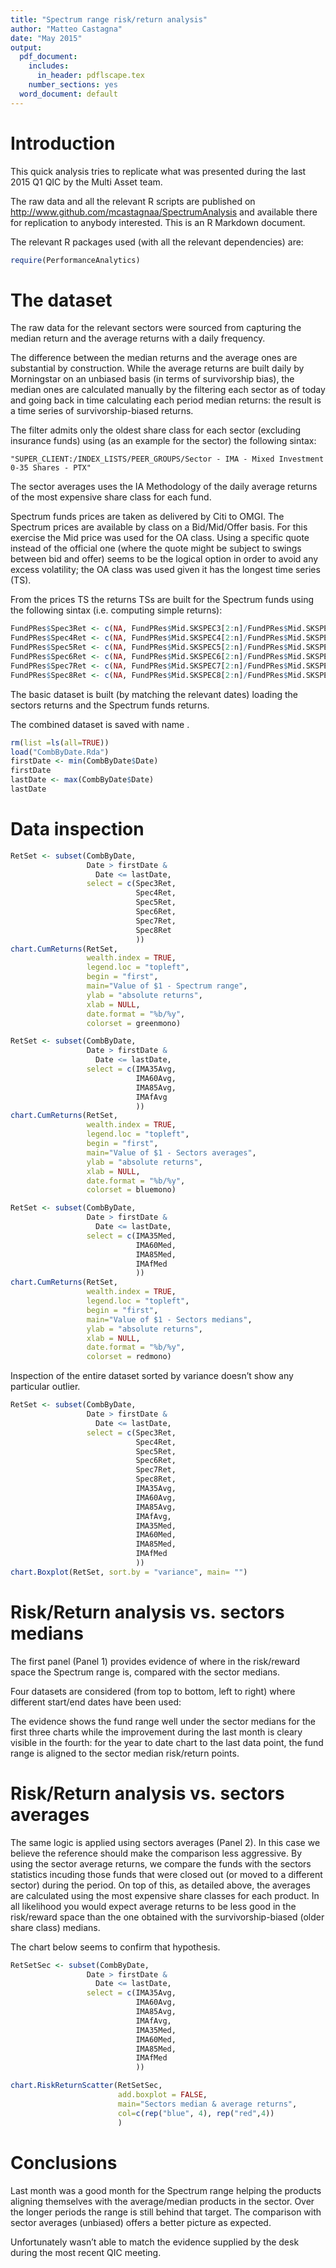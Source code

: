 ```yaml
---
title: "Spectrum range risk/return analysis"
author: "Matteo Castagna"
date: "May 2015"
output:
  pdf_document:
    includes:
      in_header: pdflscape.tex
    number_sections: yes
  word_document: default
---
```


# Introduction
This quick analysis tries to replicate what was presented during the last 2015 Q1 QIC by the Multi Asset team.

The raw data and all the relevant R scripts are published on <http://www.github.com/mcastagnaa/SpectrumAnalysis> and available there for replication to anybody interested.
This is an R Markdown document\footnote{Markdown is a simple formatting syntax for authoring HTML, PDF, and MS Word documents. For more details on using R Markdown see <http://rmarkdown.rstudio.com>.}. 

The relevant R packages used (with all the relevant dependencies) are:

```r
require(PerformanceAnalytics)
```

# The dataset
The raw data for the relevant sectors\footnote{The sectors considered where \textit{IA Mix 0-35 Shares}, \textit{IA Mix 20-60 Shares}, \textit{IA Mix 40-85 Shares}, \textit{IA Mix flex}} were sourced from \textit{Morningstar} capturing the median return and the average returns with a daily frequency.

The difference between the median returns and the average ones are substantial by construction. While the average returns are built daily by Morningstar on an unbiased basis (in terms of survivorship bias), the median ones are calculated manually by the \textit{OMGI Investment Risk and Performance Team} filtering each sector as of today and going back in time calculating each period median returns: the result is a time series of survivorship-biased returns.

The filter admits only the oldest share class for each sector (excluding insurance funds) using (as an example for the \textit{IA Mix 0-35} sector) the following sintax:
```
"SUPER_CLIENT:/INDEX_LISTS/PEER_GROUPS/Sector - IMA - Mixed Investment 0-35 Shares - PTX"
```
The sector averages uses the IA Methodology of the daily average returns of the most expensive share class for each fund.

Spectrum funds prices are taken as delivered by Citi to OMGI. The Spectrum prices are available by class on a Bid/Mid/Offer basis. For this exercise the Mid price was used for the OA class.
Using a specific quote instead of the official one (where the quote might be subject to swings between bid and offer) seems to be the logical option in order to avoid any excess volatility; the OA class was used given it has the longest time series (TS).

From the prices TS the returns TSs are built for the Spectrum funds using the following sintax (i.e. computing simple returns):

```r
FundPRes$Spec3Ret <- c(NA, FundPRes$Mid.SKSPEC3[2:n]/FundPRes$Mid.SKSPEC3[1:n-1]-1)
FundPRes$Spec4Ret <- c(NA, FundPRes$Mid.SKSPEC4[2:n]/FundPRes$Mid.SKSPEC4[1:n-1]-1)
FundPRes$Spec5Ret <- c(NA, FundPRes$Mid.SKSPEC5[2:n]/FundPRes$Mid.SKSPEC5[1:n-1]-1)
FundPRes$Spec6Ret <- c(NA, FundPRes$Mid.SKSPEC6[2:n]/FundPRes$Mid.SKSPEC6[1:n-1]-1)
FundPRes$Spec7Ret <- c(NA, FundPRes$Mid.SKSPEC7[2:n]/FundPRes$Mid.SKSPEC7[1:n-1]-1)
FundPRes$Spec8Ret <- c(NA, FundPRes$Mid.SKSPEC8[2:n]/FundPRes$Mid.SKSPEC8[1:n-1]-1)
```

The basic dataset is built (by matching the relevant dates) loading the sectors returns and the Spectrum funds returns.

The combined dataset is saved with name \textit{CombByDate.Rda}.

```r
rm(list =ls(all=TRUE))
load("CombByDate.Rda")
firstDate <- min(CombByDate$Date)
firstDate
lastDate <- max(CombByDate$Date)
lastDate
```

# Data inspection
```r
RetSet <- subset(CombByDate,
                 Date > firstDate & 
                   Date <= lastDate,
                 select = c(Spec3Ret,
                            Spec4Ret,
                            Spec5Ret,
                            Spec6Ret,
                            Spec7Ret,
                            Spec8Ret
                            ))
chart.CumReturns(RetSet,
                 wealth.index = TRUE,
                 legend.loc = "topleft",
                 begin = "first",
                 main="Value of $1 - Spectrum range",
                 ylab = "absolute returns",
                 xlab = NULL, 
                 date.format = "%b/%y",
                 colorset = greenmono)
```



```r
RetSet <- subset(CombByDate,
                 Date > firstDate & 
                   Date <= lastDate,
                 select = c(IMA35Avg,
                            IMA60Avg,
                            IMA85Avg,
                            IMAfAvg
                            ))
chart.CumReturns(RetSet,
                 wealth.index = TRUE,
                 legend.loc = "topleft",
                 begin = "first",
                 main="Value of $1 - Sectors averages",
                 ylab = "absolute returns",
                 xlab = NULL, 
                 date.format = "%b/%y",
                 colorset = bluemono)
```


```r
RetSet <- subset(CombByDate,
                 Date > firstDate & 
                   Date <= lastDate,
                 select = c(IMA35Med,
                            IMA60Med,
                            IMA85Med,
                            IMAfMed
                            ))
chart.CumReturns(RetSet,
                 wealth.index = TRUE,
                 legend.loc = "topleft",
                 begin = "first",
                 main="Value of $1 - Sectors medians",
                 ylab = "absolute returns",
                 xlab = NULL, 
                 date.format = "%b/%y",
                 colorset = redmono)
```
\newpage
Inspection of the entire dataset sorted by variance doesn't show any particular outlier.

```r
RetSet <- subset(CombByDate,
                 Date > firstDate & 
                   Date <= lastDate,
                 select = c(Spec3Ret,
                            Spec4Ret,
                            Spec5Ret,
                            Spec6Ret,
                            Spec7Ret,
                            Spec8Ret,
                            IMA35Avg,
                            IMA60Avg,
                            IMA85Avg,
                            IMAfAvg,
                            IMA35Med,
                            IMA60Med,
                            IMA85Med,
                            IMAfMed
                            ))
chart.Boxplot(RetSet, sort.by = "variance", main= "")
```

# Risk/Return analysis vs. sectors medians
The first panel (Panel 1) provides evidence of where in the risk/reward space the Spectrum range is, compared with the sector medians.

Four datasets are considered (from top to bottom, left to right) where different start/end dates have been used:
\begin{enumerate}
  \item Full three year set
  \item Last 12 month
  \item Year to date to end of March
  \item Year to date to end of April (to make sure we appreciate the effect of the last couple of weeks)
\end{enumerate}

The evidence shows the fund range well under the sector medians for the first three charts while the improvement during the last month is cleary visible in the fourth: for the year to date chart to the last data point, the fund range is aligned to the sector median risk/return points.

# Risk/Return analysis vs. sectors averages
The same logic is applied using sectors averages (Panel 2). In this case we believe the reference should make the comparison less aggressive\footnote{I mean the reference is easier to match, particularly over the longer horizons}. 
By using the sector average returns, we compare the funds with the sectors statistics incuding those funds that were closed out (or moved to a different sector) during the period. On top of this, as detailed above, the averages are calculated using the most expensive share classes for each product. 
In all likelihood you would expect average returns to be less good in the risk/reward space than the one obtained with the survivorship-biased (older share class) medians.

The chart below seems to confirm that hypothesis.

```r
RetSetSec <- subset(CombByDate,
                 Date > firstDate & 
                   Date <= lastDate,
                 select = c(IMA35Avg,
                            IMA60Avg,
                            IMA85Avg,
                            IMAfAvg,
                            IMA35Med,
                            IMA60Med,
                            IMA85Med,
                            IMAfMed
                            ))

chart.RiskReturnScatter(RetSetSec, 
                        add.boxplot = FALSE,
                        main="Sectors median & average returns",
                        col=c(rep("blue", 4), rep("red",4))
                        )
```

# Conclusions
Last month was a good month for the Spectrum range helping the products aligning themselves with the average/median products in the sector.
Over the longer periods the range is still behind that target. The comparison with sector averages (unbiased) offers a better picture as expected.

Unfortunately \textit{OMGI Investment Risk \& Performance} wasn't able to match the evidence supplied by the desk during the most recent QIC meeting.
\newpage
\begin{landscape}
\textbf{Panel 1: Spectrum funds vs. Sector medians}
```r
lastD.ym <- as.yearmon(lastDate)
prevYearEnd <- 
  as.Date(paste0(as.numeric(format(lastD.ym, "%Y"))-1, "-12-31"))
endOfPrevM <- as.Date(lastD.ym - 1/12, frac = 1)

RetSet1 <- subset(CombByDate,
                 Date > firstDate & 
                   Date <= lastDate,
                 select = c(Spec3Ret,
                            Spec4Ret,
                            Spec5Ret,
                            Spec6Ret,
                            Spec7Ret,
                            Spec8Ret,
                            IMA35Med,
                            IMA60Med,
                            IMA85Med,
                            IMAfMed
                            ))

RetSet2 <- subset(CombByDate,
                 Date > as.Date(lastD.ym - 1, frac = 1) & 
                   Date <= lastDate,
                 select = c(Spec3Ret,
                            Spec4Ret,
                            Spec5Ret,
                            Spec6Ret,
                            Spec7Ret,
                            Spec8Ret,
                            IMA35Med,
                            IMA60Med,
                            IMA85Med,
                            IMAfMed
                            ))

RetSet3 <- subset(CombByDate,
                Date >  prevYearEnd & 
                Date <= endOfPrevM,
                 select = c(Spec3Ret,
                            Spec4Ret,
                            Spec5Ret,
                            Spec6Ret,
                            Spec7Ret,
                            Spec8Ret,
                            IMA35Med,
                            IMA60Med,
                            IMA85Med,
                            IMAfMed
                            ))
RetSet4 <- subset(CombByDate,
                  Date >  prevYearEnd & Date <= lastDate,
                  select = c(Spec3Ret,
                            Spec4Ret,
                            Spec5Ret,
                            Spec6Ret,
                            Spec7Ret,
                            Spec8Ret,
                            IMA35Med,
                            IMA60Med,
                            IMA85Med,
                            IMAfMed
                            ))

.pardefault <- par()
par(mfrow = c(2,2), mar= c(2,2,2,1))
chart.RiskReturnScatter(RetSet1, 
                        add.boxplot = FALSE,
                        main = "Three years to Apr/2015",
                        col=c(rep("green", 6), rep("red",4)))
chart.RiskReturnScatter(RetSet2, 
                        add.boxplot = FALSE,
                        main = "One year to Apr/2015",
                        col=c(rep("green", 6), rep("red",4)))
chart.RiskReturnScatter(RetSet3, 
                        add.boxplot = FALSE,
                        main = "Year to Mar/2015",
                        col=c(rep("green", 6), rep("red",4)))
chart.RiskReturnScatter(RetSet4, 
                        add.boxplot = FALSE, 
                        main = "Year to Apr/2015",
                        col=c(rep("green", 6), rep("red",4)))
```
\newpage
\textbf{Panel 2: Spectrum funds vs. Sector averages}
```r
RetSet1 <- subset(CombByDate,
                 Date > firstDate & 
                   Date <= lastDate,
                 select = c(Spec3Ret,
                            Spec4Ret,
                            Spec5Ret,
                            Spec6Ret,
                            Spec7Ret,
                            Spec8Ret,
                            IMA35Avg,
                            IMA60Avg,
                            IMA85Avg,
                            IMAfAvg
                            ))

RetSet2 <- subset(CombByDate,
                 Date > as.Date(lastD.ym - 1, frac = 1) & 
                   Date <= lastDate,
                 select = c(Spec3Ret,
                            Spec4Ret,
                            Spec5Ret,
                            Spec6Ret,
                            Spec7Ret,
                            Spec8Ret,
                            IMA35Avg,
                            IMA60Avg,
                            IMA85Avg,
                            IMAfAvg
                            ))

RetSet3 <- subset(CombByDate,
                Date >  prevYearEnd & 
                Date <= endOfPrevM,
                 select = c(Spec3Ret,
                            Spec4Ret,
                            Spec5Ret,
                            Spec6Ret,
                            Spec7Ret,
                            Spec8Ret,
                            IMA35Avg,
                            IMA60Avg,
                            IMA85Avg,
                            IMAfAvg
                            ))
RetSet4 <- subset(CombByDate,
                  Date >  prevYearEnd & Date <= lastDate,
                  select = c(Spec3Ret,
                            Spec4Ret,
                            Spec5Ret,
                            Spec6Ret,
                            Spec7Ret,
                            Spec8Ret,
                            IMA35Avg,
                            IMA60Avg,
                            IMA85Avg,
                            IMAfAvg
                            ))

.pardefault <- par()
par(mfrow = c(2,2), mar= c(2,2,2,1))
chart.RiskReturnScatter(RetSet1, 
                        add.boxplot = FALSE,
                        main = "Three years to Apr/2015",
                        col=c(rep("green", 6), rep("blue",4)))
chart.RiskReturnScatter(RetSet2, 
                        add.boxplot = FALSE,
                        main = "One year to Apr/2015",
                        col=c(rep("green", 6), rep("blue",4)))
chart.RiskReturnScatter(RetSet3, 
                        add.boxplot = FALSE,
                        main = "Year to Mar/2015",
                        col=c(rep("green", 6), rep("blue",4)))
chart.RiskReturnScatter(RetSet4, 
                        add.boxplot = FALSE, 
                        main = "Year to Apr/2015",
                        col=c(rep("green", 6), rep("blue",4)))
```
```r
par(.pardefault)
```
\end{landscape}